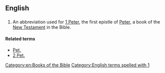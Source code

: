 ==English==

==={{abbreviation}}===
{{head|en|abbreviation}}

# {{biblical}} An abbreviation used for [[1 Peter]], the first epistle of [[Peter]], a book of the [[New Testament]] in the Bible.

====Related terms====
* [[Pet.]]
* [[2 Pet.]]

[[Category:en:Books of the Bible]]
[[Category:English terms spelled with 1]]